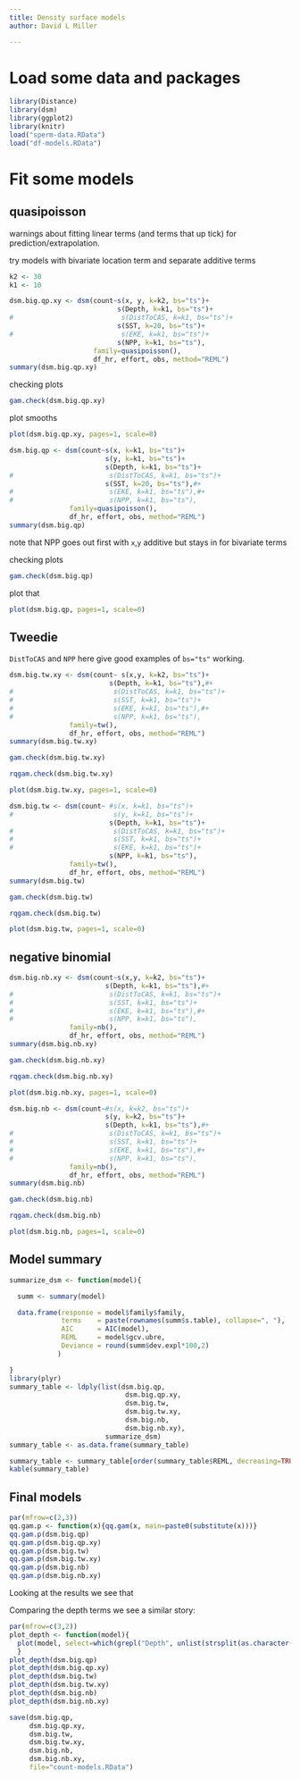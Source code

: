 ```yaml
---
title: Density surface models
author: David L Miller

---
```


# Load some data and packages

```r
library(Distance)
library(dsm)
library(ggplot2)
library(knitr)
load("sperm-data.RData")
load("df-models.RData")
```

# Fit some models


## quasipoisson

warnings about fitting linear terms (and terms that up tick) for prediction/extrapolation.

try models with bivariate location term and separate additive terms

```r
k2 <- 30
k1 <- 10

dsm.big.qp.xy <- dsm(count~s(x, y, k=k2, bs="ts")+
                           s(Depth, k=k1, bs="ts")+
#                           s(DistToCAS, k=k1, bs="ts")+
                           s(SST, k=20, bs="ts")+
#                           s(EKE, k=k1, bs="ts")+
                           s(NPP, k=k1, bs="ts"),
                     family=quasipoisson(),
                     df_hr, effort, obs, method="REML")
summary(dsm.big.qp.xy)
```

checking plots

```r
gam.check(dsm.big.qp.xy)
```

plot smooths

```r
plot(dsm.big.qp.xy, pages=1, scale=0)
```

```r
dsm.big.qp <- dsm(count~s(x, k=k1, bs="ts")+
                        s(y, k=k1, bs="ts")+
                        s(Depth, k=k1, bs="ts")+
#                        s(DistToCAS, k=k1, bs="ts")+
                        s(SST, k=20, bs="ts"),#+
#                        s(EKE, k=k1, bs="ts"),#+
#                        s(NPP, k=k1, bs="ts"),
               family=quasipoisson(),
               df_hr, effort, obs, method="REML")
summary(dsm.big.qp)
```


note that NPP goes out first with `x`,`y` additive but stays in for bivariate terms

checking plots

```r
gam.check(dsm.big.qp)
```

plot that

```r
plot(dsm.big.qp, pages=1, scale=0)
```


## Tweedie


`DistToCAS` and `NPP` here give good examples of `bs="ts"` working.

```r
dsm.big.tw.xy <- dsm(count~ s(x,y, k=k2, bs="ts")+
                         s(Depth, k=k1, bs="ts"),#+
#                         s(DistToCAS, k=k1, bs="ts")+
#                         s(SST, k=k1, bs="ts")+
#                         s(EKE, k=k1, bs="ts"),#+
#                         s(NPP, k=k1, bs="ts"),
               family=tw(),
               df_hr, effort, obs, method="REML")
summary(dsm.big.tw.xy)
```

```r
gam.check(dsm.big.tw.xy)
```

```r
rqgam.check(dsm.big.tw.xy)
```

```r
plot(dsm.big.tw.xy, pages=1, scale=0)
```

```r
dsm.big.tw <- dsm(count~ #s(x, k=k1, bs="ts")+
#                         s(y, k=k1, bs="ts")+
                         s(Depth, k=k1, bs="ts")+
#                         s(DistToCAS, k=k1, bs="ts")+
#                         s(SST, k=k1, bs="ts")+
#                         s(EKE, k=k1, bs="ts")+
                         s(NPP, k=k1, bs="ts"),
               family=tw(),
               df_hr, effort, obs, method="REML")
summary(dsm.big.tw)
```

```r
gam.check(dsm.big.tw)
```

```r
rqgam.check(dsm.big.tw)
```

```r
plot(dsm.big.tw, pages=1, scale=0)
```

## negative binomial

```r
dsm.big.nb.xy <- dsm(count~s(x,y, k=k2, bs="ts")+
                        s(Depth, k=k1, bs="ts"),#+
#                        s(DistToCAS, k=k1, bs="ts")+
#                        s(SST, k=k1, bs="ts")+
#                        s(EKE, k=k1, bs="ts"),#+
#                        s(NPP, k=k1, bs="ts"),
               family=nb(),
               df_hr, effort, obs, method="REML")
summary(dsm.big.nb.xy)
```

```r
gam.check(dsm.big.nb.xy)
```

```r
rqgam.check(dsm.big.nb.xy)
```

```r
plot(dsm.big.nb.xy, pages=1, scale=0)
```




```r
dsm.big.nb <- dsm(count~#s(x, k=k2, bs="ts")+
                        s(y, k=k2, bs="ts")+
                        s(Depth, k=k1, bs="ts"),#+
#                        s(DistToCAS, k=k1, bs="ts")+
#                        s(SST, k=k1, bs="ts")+
#                        s(EKE, k=k1, bs="ts"),#+
#                        s(NPP, k=k1, bs="ts"),
               family=nb(),
               df_hr, effort, obs, method="REML")
summary(dsm.big.nb)
```

```r
gam.check(dsm.big.nb)
```

```r
rqgam.check(dsm.big.nb)
```

```r
plot(dsm.big.nb, pages=1, scale=0)
```



## Model summary


```r
summarize_dsm <- function(model){

  summ <- summary(model)

  data.frame(response = model$family$family,
             terms    = paste(rownames(summ$s.table), collapse=", "),
             AIC      = AIC(model),
             REML     = model$gcv.ubre,
             Deviance = round(summ$dev.expl*100,2)
            )

}
library(plyr)
summary_table <- ldply(list(dsm.big.qp,
                             dsm.big.qp.xy,
                             dsm.big.tw,
                             dsm.big.tw.xy,
                             dsm.big.nb,
                             dsm.big.nb.xy),
                        summarize_dsm)
summary_table <- as.data.frame(summary_table)
```

```r
summary_table <- summary_table[order(summary_table$REML, decreasing=TRUE),]
kable(summary_table)
```

## Final models

```r
par(mfrow=c(2,3))
qq.gam.p <- function(x){qq.gam(x, main=paste0(substitute(x)))}
qq.gam.p(dsm.big.qp)
qq.gam.p(dsm.big.qp.xy)
qq.gam.p(dsm.big.tw)
qq.gam.p(dsm.big.tw.xy)
qq.gam.p(dsm.big.nb)
qq.gam.p(dsm.big.nb.xy)
```

Looking at the results we see that 


Comparing the depth terms we see a similar story:

```r
par(mfrow=c(3,2))
plot_depth <- function(model){
  plot(model, select=which(grepl("Depth", unlist(strsplit(as.character(terms(model$formula)[[3]]), "\\+"))))-1, scale=0, main=paste0(substitute(model)))
  }
plot_depth(dsm.big.qp)
plot_depth(dsm.big.qp.xy)
plot_depth(dsm.big.tw)
plot_depth(dsm.big.tw.xy)
plot_depth(dsm.big.nb)
plot_depth(dsm.big.nb.xy)
```

```r
save(dsm.big.qp,
     dsm.big.qp.xy,
     dsm.big.tw,
     dsm.big.tw.xy,
     dsm.big.nb,
     dsm.big.nb.xy,
     file="count-models.RData")
```
